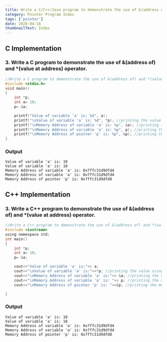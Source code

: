 ```yaml
---
title: Write a C/C++/Java program to demonstrate the use of &(address of) and *(value at address) operator.
category: Pointer Program Index
tags: ['pointer']
date: 2020-04-16
thumbnailText: Index
---
```


## C Implementation
### 3. Write a C program to demonstrate the use of &(address of) and *(value at address) operator.
```c
//Write a C program to demonstrate the use of &(address of) and *(value at address) operator.
#include <stdio.h>
void main()
{
    int *p;
    int a= 10;
    p= &a;

    printf("Value of variable 'a' is: %d", a);
    printf("\nValue of variable 'a' is: %d", *p); //printing the value using pointer
    printf("\nMemory Address of variable 'a' is: %p", &a); //printing the memory address using variable
    printf("\nMemory Address of variable 'a' is: %p", p); //printing the memory address using pointer
    printf("\nMemory Address of pointer 'p' is: %p", &p); //printing the memory address of pointer
}
```
### Output
```
Value of variable 'a' is: 10
Value of variable 'a' is: 10
Memory Address of variable 'a' is: 0x7ffc31d9dfd4
Memory Address of variable 'a' is: 0x7ffc31d9dfd4
Memory Address of pointer 'p' is: 0x7ffc31d9dfd8
```
## C++ Implementation
### 3. Write a C++ program to demonstrate the use of &(address of) and *(value at address) operator.
```c
//Write a C++ program to demonstrate the use of &(address of) and *(value at address) operator.
#include <iostream>
using namespace std;
int main()
{
    int *p;
    int a= 10;
    p= &a;

    cout<<"Value of variable 'a' is:"<< a;
    cout<<"\nValue of variable 'a' is:"<<*p; //printing the value using pointer
    cout<<"\nMemory Address of variable 'a' is:"<< &a; //printing the memory address using variable
    cout<<"\nMemory Address of variable 'a' is: "<< p; //printing the memory address using pointer
    cout<<"\nMemory Address of pointer 'p' is: "<<&p; //printing the memory address of pointer

}
```
### Output
```
Value of variable 'a' is: 10
Value of variable 'a' is: 10
Memory Address of variable 'a' is: 0x7ffc31d9dfd4
Memory Address of variable 'a' is: 0x7ffc31d9dfd4
Memory Address of pointer 'p' is: 0x7ffc31d9dfd8
```
